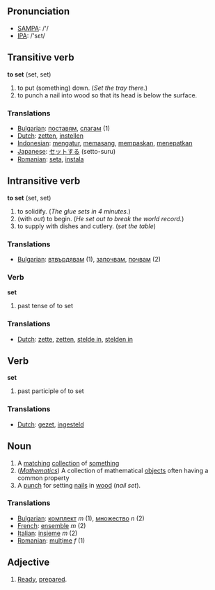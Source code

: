 == Pronunciation ==
*[[w:SAMPA|SAMPA]]: /'/
*[[w:IPA|IPA]]: /'sεt/

== Transitive verb ==

'''to set''' (set, set)

# to put (something) down.  (''Set the tray there.'')
# to punch a nail into wood so that its head is below the surface.


=== Translations ===
*[[Bulgarian]]: [[поставям]], [[слагам]] (1)
*[[Dutch]]: [[zetten]], [[instellen]]
*[[Indonesian]]: [[atur|mengatur]], [[pasang|memasang]], [[pas|mempaskan]], [[tepat|menepatkan]]
*[[Japanese]]: [[セット]]する (setto-suru)
*[[Romanian]]: [[seta]], [[instala]]

== Intransitive verb ==

'''to set''' (set, set)

# to solidify. (''The glue sets in 4 minutes.'')
# (with ''out'') to begin.  (''He set out to break the world record.'')
# to supply with dishes and cutlery. (''set the table'')

=== Translations ===

*[[Bulgarian]]: [[втвърдявам]] (1), [[започвам]], [[почвам]] (2)

=== Verb ===

'''set'''

# past tense of to set

=== Translations ===
*[[Dutch]]: [[zette]], [[zetten]], [[stelde in]], [[stelden in]]

== Verb ==

'''set'''

# past participle of to set

=== Translations ===
*[[Dutch]]: [[gezet]], [[ingesteld]]

== Noun ==

# A [[match]]ing [[collection]] of [[something]]
# (''[[Mathematics]]'') A collection of mathematical [[object]]s often having a common property
# A [[punch]] for setting [[nail]]s in [[wood]] (''nail set'').

=== Translations ===
*[[Bulgarian]]: [[комплект]] ''m'' (1), [[множество]] ''n'' (2)
*[[French]]:  [[ensemble]] ''m'' (2)
*[[Italian]]: [[insieme]] ''m'' (2)
*[[Romanian]]: [[mulţime]] ''f'' (1)

== Adjective==

# [[Ready]], [[prepared]].